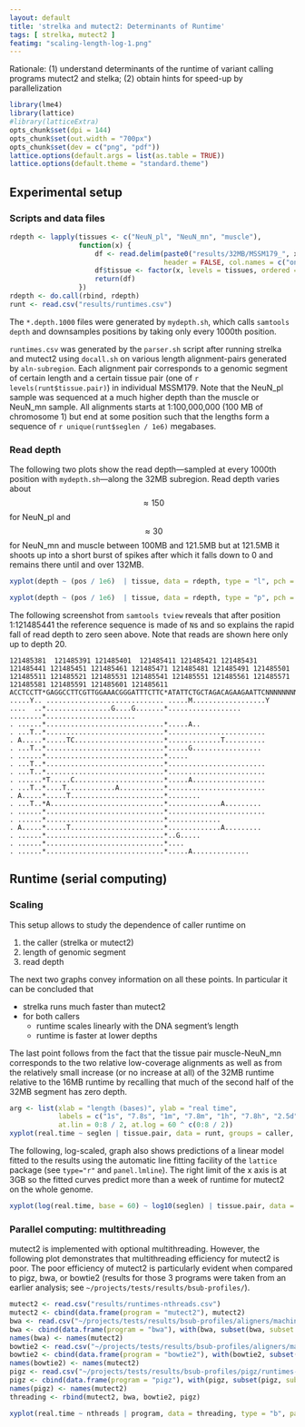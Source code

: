```yaml
---
layout: default
title: 'strelka and mutect2: Determinants of Runtime'
tags: [ strelka, mutect2 ]
featimg: "scaling-length-log-1.png"
---
```


Rationale: (1) understand determinants of the runtime of variant calling programs mutect2 and stelka; (2) obtain hints for speed-up by parallelization

```r
library(lme4)
library(lattice)
#library(latticeExtra)
opts_chunk$set(dpi = 144)
opts_chunk$set(out.width = "700px")
opts_chunk$set(dev = c("png", "pdf"))
lattice.options(default.args = list(as.table = TRUE))
lattice.options(default.theme = "standard.theme")
```

## Experimental setup

### Scripts and data files

```r
rdepth <- lapply(tissues <- c("NeuN_pl", "NeuN_mn", "muscle"),
                 function(x) {
                     df <- read.delim(paste0("results/32MB/MSSM179_", x , "-32MB.bam.depth.1000"),
                                      header = FALSE, col.names = c("ones", "pos", "depth"))[-1]
                     df$tissue <- factor(x, levels = tissues, ordered = TRUE)
                     return(df)
                 })
rdepth <- do.call(rbind, rdepth)
runt <- read.csv("results/runtimes.csv")
```

The `*.depth.1000` files were generated by `mydepth.sh`, which calls `samtools depth` and downsamples positions by taking only every 1000th position.

`runtimes.csv` was generated by the `parser.sh` script after running strelka and mutect2 using `docall.sh` on various length alignment-pairs generated by `aln-subregion`.  Each alignment pair corresponds to a genomic segment of certain length and a certain tissue pair (one of `r levels(runt$tissue.pair)`) in individual MSSM179.  Note that the NeuN_pl sample was sequenced at a much higher depth than the muscle or NeuN_mn sample.   All alignments starts at 1:100,000,000 (100 MB of chromosome 1) but end at some position such that the lengths form a sequence of `r unique(runt$seglen / 1e6)` megabases.

### Read depth

The following two plots show the read depth---sampled at every 1000th position with `mydepth.sh`---along the 32MB subregion.  Read depth varies about $$\approx 150$$ for NeuN_pl and $$\approx 30$$ for NeuN_mn and muscle between 100MB and 121.5MB but at 121.5MB it shoots up into a short burst of spikes after which it falls down to 0 and remains there until and over 132MB.

```r
xyplot(depth ~ (pos / 1e6)  | tissue, data = rdepth, type = "l", pch = 20, xlab = "position (MB)", grid = TRUE, layout = c(3, 1), xlim = c(99, 133))
```

```r
xyplot(depth ~ (pos / 1e6)  | tissue, data = rdepth, type = "p", pch = ".", xlab = "position (MB)", grid = TRUE, layout = c(3, 1), xlim = c(99, 133), ylim = c(-10,300), par.settings = list(plot.symbol = list(alpha = 1.0)))
```

The following screenshot from `samtools tview` reveals that after position 1:121485441 the reference sequence is made of `N`s and so explains the rapid fall of read depth to zero seen above.  Note that reads are shown here only up to depth 20.

```
121485381  121485391 121485401  121485411 121485421 121485431 121485441 121485451 121485461 121485471 121485481 121485491 121485501 121485511 121485521 121485531 121485541 121485551 121485561 121485571 121485581 121485591 121485601 121485611
ACCTCCTT*GAGGCCTTCGTTGGAAACGGGATTTCTTC*ATATTCTGCTAGACAGAAGAATTCNNNNNNNNNNNNNNNNNNNNNNNNNNNNNNNNNNNNNNNNNNNNNNNNNNNNNNNNNNNNNNNNNNNNNNNNNNNNNNNNNNNNNNNNNNNNNNNNNNNNNNNNNNNNNNNNNNNNNNNNNNNNNNNNNNNNNNNNNNNNNNNNNNNNNNNNNNNNNNNNNNNNNNNNNNNNNNNNNNNNNNNNNNNNNNN
.....Y.. ............................. .....M..................Y
....  ..*................G....G.......*..................
........*......................
. ......*.............................*.....A..
. ...T..*.............................*........................
. A.....*.....TC......................*.............T..........
. ...T..*.............................*.....G.................
. ......*.............................*.....
. ...T..*.............................*........................
. ...T..*.............................*........................
. ......*T.....C......................*.....A..................
. ...T..*....T............A...........*........................
. A.....*.....T.......................*........
. ...T..*A............................*.............A.........
. ......*.............................*........................
. ......*.............................*.............
. A.....*.....T.......................*.............A.........
. ......*.............................*..G.....
. ......*.............................*....
. ......*.............................*.....A..............
```

## Runtime (serial computing)

### Scaling

This setup allows to study the dependence of caller runtime on

1. the caller (strelka or mutect2)
1. length of genomic segment
1. read depth

The next two graphs convey information on all these points.  In particular it can be concluded that

* strelka runs much faster than mutect2
* for both callers
    * runtime scales linearly with the DNA segment's length
    * runtime is faster at lower depths

The last point follows from the fact that the tissue pair muscle-NeuN_mn corresponds to the two relative low-coverage alignments as well as from the relatively small increase (or no increase at all) of the 32MB runtime relative to the 16MB runtime by recalling that much of the second half of the 32MB segment has zero depth.

```r
arg <- list(xlab = "length (bases)", ylab = "real time",
            labels = c("1s", "7.8s", "1m", "7.8m", "1h", "7.8h", "2.5d", "2.8w", "5m"),
            at.lin = 0:8 / 2, at.log = 60 ^ c(0:8 / 2))
xyplot(real.time ~ seglen | tissue.pair, data = runt, groups = caller, type = "b", xlab = arg$xlab, ylab = paste(arg$ylab, "(s)"), par.settings = list(superpose.line = list(lty = 2)), grid = TRUE, auto.key = list(text = c("mutect2", "strelka")), layout = c(3,1))
```

The following, log-scaled, graph also shows predictions of a linear model fitted to the results using the automatic line fitting facility of the `lattice` package (see `type="r"` and `panel.lmline`).  The right limit of the x axis is at 3GB so the fitted curves predict more than a week of runtime for mutect2 on the whole genome.

```r
xyplot(log(real.time, base = 60) ~ log10(seglen) | tissue.pair, data = runt, groups = caller, type = c("p", "r"), xlab = paste("lg", arg$xlab), ylab = paste(arg$ylab, " (log scale)"), grid = TRUE, auto.key = list(text = c("mutect2", "strelka")), xlim = c(5.5, log10(3e9)), ylim = c(1, 3.5), scales = list(y = list(at = arg$at.lin, labels = arg$labels)), layout = c(3,1))
```

### Parallel computing: multithreading

mutect2 is implemented with optional multithreading.  However, the following plot demonstrates that multithreading efficiency for mutect2 is poor.  The poor efficiency of mutect2 is particularly evident when compared to pigz, bwa, or bowtie2 (results for those 3 programs were taken from an earlier analysis; see `~/projects/tests/results/bsub-profiles/`).

```r
mutect2 <- read.csv("results/runtimes-nthreads.csv")
mutect2 <- cbind(data.frame(program = "mutect2"), mutect2)
bwa <- read.csv("~/projects/tests/results/bsub-profiles/aligners/machine-nproc-ptile.csv")
bwa <- cbind(data.frame(program = "bwa"), with(bwa, subset(bwa, subset = machine == "mothra" & size == "medium" & aligner == "bwa" & nproc == ptile, select = c("nproc", "real.time"))))
names(bwa) <- names(mutect2)
bowtie2 <- read.csv("~/projects/tests/results/bsub-profiles/aligners/machine-nproc-ptile.csv")
bowtie2 <- cbind(data.frame(program = "bowtie2"), with(bowtie2, subset(bowtie2, subset = machine == "mothra" & size == "medium" & aligner == "bowtie2" & nproc == ptile, select = c("nproc", "real.time"))))
names(bowtie2) <- names(mutect2)
pigz <- read.csv("~/projects/tests/results/bsub-profiles/pigz/runtimes-pigz-NA.csv")
pigz <- cbind(data.frame(program = "pigz"), with(pigz, subset(pigz, subset = machine == "manda" & size == "large", select = c("ptile", "realtime"))))
names(pigz) <- names(mutect2)
threading <- rbind(mutect2, bwa, bowtie2, pigz)
```

```r
xyplot(real.time ~ nthreads | program, data = threading, type = "b", par.settings = list(plot.line = list(lty = 2)), scales = list(y = list(relation = "free")), xlim = c(0.5, 8.5), ylim = list(c(0, 2800), c(0, 1100), c(0, 1100), c(0, 2500)), panel = function(...) { panel.xyplot(...); panel.abline(h=0, lty = "dotted") }, xlab = "threads", ylab = "real time (s)")
```
